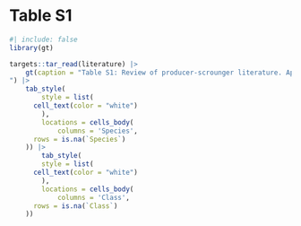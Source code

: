 # Table S1


```r
#| include: false
library(gt)
```

```r
targets::tar_read(literature) |>
	gt(caption = "Table S1: Review of producer-scrounger literature. Approaches used included producer-scrounger models using evolutionary game theory, empirical tests, other approaches and not relevant. For empirical tests, species and taxonomic classes were recorded. Article information also includes year of publication, journal, authors and title. Literature was obtained using a search for 'producer' and 'scrounger' in the titles, abstracts and keywords of articles in the databases SCOPUS, Web of Science and Biological Abstracts. Literature was filtered to remove duplicates using article's DOI (Script 1). 
") |>
	tab_style(  
		style = list(
      cell_text(color = "white")
		),
		locations = cells_body(
			columns = 'Species',
      rows = is.na(`Species`)
    )) |>
		tab_style(  
		style = list(
      cell_text(color = "white")
		),
		locations = cells_body(
			columns = 'Class',
      rows = is.na(`Class`)
    ))
```

